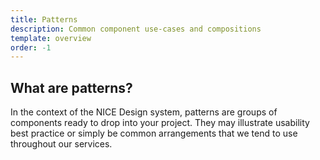 ```yaml
---
title: Patterns
description: Common component use-cases and compositions
template: overview
order: -1
---
```


## What are patterns?

In the context of the NICE Design system, patterns are groups of components ready to drop into your project. They may illustrate usability best practice or simply be common arrangements that we tend to use throughout our services.
